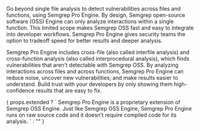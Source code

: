 Go beyond single file analysis to detect vulnerabilities across files and functions, using Semgrep Pro Engine. By design, Semgrep open-source software (OSS) Engine can only analyze interactions within a single function. This limited scope makes Semgrep OSS fast and easy to integrate into developer workflows. Semgrep Pro Engine gives security teams the option to tradeoff speed for better results and deeper analysis.

Semgrep Pro Engine includes cross-file (also called interfile analysis) and cross-function analysis (also called interprocedural analysis), which finds vulnerabilities that aren't detectable with Semgrep OSS. By analyzing interactions across files and across functions, Semgrep Pro Engine can reduce noise, uncover new vulnerabilities, and make results easier to understand. Build trust with your developers by only showing them high-confidence results that are easy to fix.

<span>
{
props.extended ? `
Semgrep Pro Engine is a proprietary extension of Semgrep OSS Engine. Just like Semgrep OSS Engine, Semgrep Pro Engine runs on raw source code and it doesn’t require compiled code for its analysis.
` : ""
}
</span>
